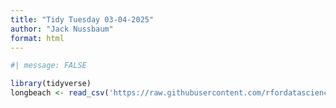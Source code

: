 ```yaml
---
title: "Tidy Tuesday 03-04-2025"
author: "Jack Nussbaum"
format: html
---
```


```r
#| message: FALSE

library(tidyverse)
longbeach <- read_csv('https://raw.githubusercontent.com/rfordatascience/tidytuesday/main/data/2025/2025-03-04/longbeach.csv')
```


